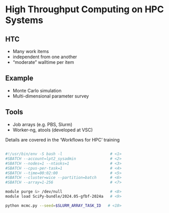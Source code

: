 # High Throughput Computing on HPC Systems


## HTC
- Many work items
- independent from one another
- "moderate" walltime per item

## Example
- Monte Carlo simulation
- Multi-dimensional parameter survey

## Tools
- Job arrays (e.g. PBS, Slurm)
- Worker-ng, atools (developed at VSC)

::: {.callout-tip .fragment}
Details are covered in the 'Workflows for HPC' training
:::

##

```.bash
#!/usr/bin/env -S bash -l                     # <1>
#SBATCH --account=lpt2_sysadmin               # <2>
#SBATCH --nodes=1 --ntasks=1                  # <3>
#SBATCH --cpus-per-task=1                     # <4>
#SBATCH --time=00:02:00                       # <5>
#SBATCH --cluster=wice --partition=batch      # <6>
#SBATCH --array=1-256                         # <7>

module purge &> /dev/null                     # <8>
module load SciPy-bundle/2024.05-gfbf-2024a   # <9>

python mcmc.py --seed=$SLURM_ARRAY_TASK_ID   # <10>
```
